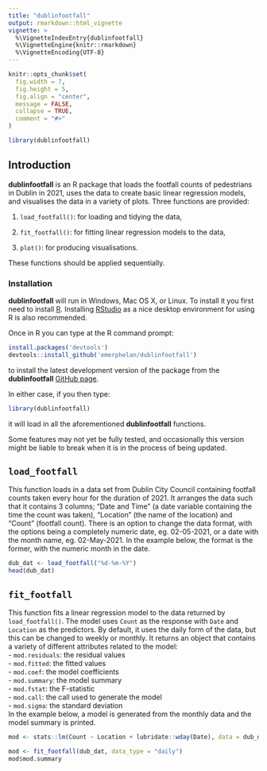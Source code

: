 ```yaml
---
title: "dublinfootfall"
output: rmarkdown::html_vignette
vignette: >
  %\VignetteIndexEntry{dublinfootfall}
  %\VignetteEngine{knitr::rmarkdown}
  %\VignetteEncoding{UTF-8}
---
```


```r
knitr::opts_chunk$set(
  fig.width = 7,
  fig.height = 5,
  fig.align = "center",
  message = FALSE,
  collapse = TRUE,
  comment = "#>"
)
```

```r
library(dublinfootfall)
```

## Introduction

__dublinfootfall__ is an R package that loads the footfall counts of pedestrians in Dublin in 2021, uses the data to create basic linear regression models, and visualises the data in a variety of plots. Three functions are provided:

1. `load_footfall()`: for loading and tidying the data,

2. `fit_footfall()`: for fitting linear regression models to the data,

3. `plot()`: for producing visualisations.

These functions should be applied sequentially.

### Installation

__dublinfootfall__ will run in Windows, Mac OS X, or Linux. To install it you first need to install [R](https://cran.r-project.org/). Installing [RStudio](https://www.rstudio.com/) as a nice desktop environment for using R is also recommended.

Once in R you can type at the R command prompt:

```r
install.packages('devtools')
devtools::install_github('emerphelan/dublinfootfall')
```

to install the latest development version of the package from the __dublinfootfall__ [GitHub page](https://github.com/emerphelan/dublinfootfall). 

In either case, if you then type:

```r
library(dublinfootfall)
```

it will load in all the aforementioned __dublinfootfall__ functions.

Some features may not yet be fully tested, and occasionally this version might be liable to break when it is in the process of being updated. 

## `load_footfall`

This function loads in a data set from Dublin City Council containing footfall counts taken every hour for the duration of 2021. It arranges the data such that it contains 3 columns; "Date and Time" (a date variable containing the time the count was taken), "Location" (the name of the location) and "Count" (footfall count). There is an option to change the data format, with the options being a completely numeric date, eg. 02-05-2021, or a date with the month name, eg. 02-May-2021. In the example below, the format is the former, with the numeric month in the date.

```r
dub_dat <- load_footfall("%d-%m-%Y")
head(dub_dat)
```

## `fit_footfall`

This function fits a linear regression model to the data returned by `load_footfall()`. The model uses `Count` as the response with `Date` and `Location` as the predictors. By default, it uses the daily form of the data, but this can be changed to weekly or monthly. It returns an object that contains a variety of different attributes related to the model:  
- `mod.residuals`: the residual values  
- `mod.fitted`: the fitted values  
- `mod.coef`: the model coefficients  
- `mod.summary`: the model summary  
- `mod.fstat`: the F-statistic  
- `mod.call`: the call used to generate the model  
- `mod.sigma`: the standard deviation  
In the example below, a model is generated from the monthly data and the model summary is printed.  

```r
mod <- stats::lm(Count ~ Location + lubridate::wday(Date), data = dub_dat)

mod <- fit_footfall(dub_dat, data_type = "daily")
mod$mod.summary
```















